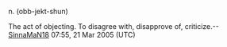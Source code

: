 n. (obb-jekt-shun)

The act of objecting.
To disagree with, disapprove of, criticize.--[[User:SinnaMaN18|SinnaMaN18]] 07:55, 21 Mar 2005 (UTC)